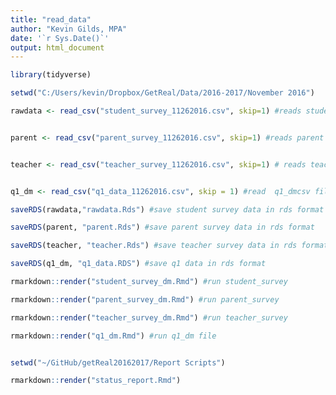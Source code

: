 ```yaml
---
title: "read_data"
author: "Kevin Gilds, MPA"
date: '`r Sys.Date()`'
output: html_document
---
```


```r

library(tidyverse)

```





```r

setwd("C:/Users/kevin/Dropbox/GetReal/Data/2016-2017/November 2016")

rawdata <- read_csv("student_survey_11262016.csv", skip=1) #reads student survey


parent <- read_csv("parent_survey_11262016.csv", skip=1) #reads parent survey


teacher <- read_csv("teacher_survey_11262016.csv", skip=1) # reads teacher survey


q1_dm <- read_csv("q1_data_11262016.csv", skip = 1) #read  q1_dmcsv file


```


```r

saveRDS(rawdata,"rawdata.Rds") #save student survey data in rds format

saveRDS(parent, "parent.Rds") #save parent survey data in rds format

saveRDS(teacher, "teacher.Rds") #save teacher survey data in rds format

saveRDS(q1_dm, "q1_data.RDS") #save q1 data in rds format


```



```r

rmarkdown::render("student_survey_dm.Rmd") #run student_survey

rmarkdown::render("parent_survey_dm.Rmd") #run parent_survey

rmarkdown::render("teacher_survey_dm.Rmd") #run teacher_survey

rmarkdown::render("q1_dm.Rmd") #run q1_dm file



```



```r
setwd("~/GitHub/getReal20162017/Report Scripts")

rmarkdown::render("status_report.Rmd")



```

